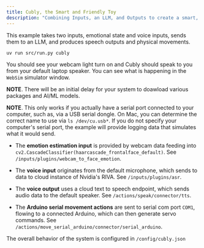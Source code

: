 ```yaml
---
title: Cubly, the Smart and Friendly Toy
description: "Combining Inputs, an LLM, and Outputs to create a smart, engaging toy"
---
```


This example takes two inputs, emotional state and voice inputs, sends them to an LLM, and produces speech outputs and physical movements. 

```bash LLM Models
uv run src/run.py cubly
```

You should see your webcam light turn on and Cubly should speak to you from your default laptop speaker. You can see what is happening in the `WebSim` simulator window. 

**NOTE**. There will be an initial delay for your system to doawload various packages and AI/ML models. 

**NOTE**. This only works if you actually have a serial port connected to your computer, such as, via a USB serial dongle. On Mac, you can determine the correct name to use via `ls /dev/cu.usb*`. If you do not specify your computer's serial port, the example will provide logging data that simulates what it would send.

* The **emotion estimation input** is provided by webcam data feeding into `cv2.CascadeClassifier(haarcascade_frontalface_default)`. See `/inputs/plugins/webcam_to_face_emotion`.

* The **voice input** originates from the default microphone, which sends to data to cloud instance of Nvidia's RIVA. See `/inputs/plugins/asr`.

* The **voice output** uses a cloud text to speech endpoint, which sends audio data to the default speaker. See `/actions/speak/connector/tts`.

* The **Arduino serial movement actions** are sent to serial com port `COM1`, flowing to a connected Arduino, which can then generate servo commands. See `/actions/move_serial_arduino/connector/serial_arduino`.

The overall behavior of the system is configured in `/config/cubly.json`